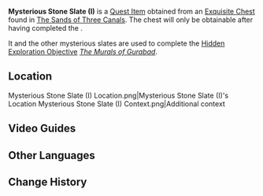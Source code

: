 {{Main|Mysterious Stone Slate|The Murals of Gurabad}}
{{Item Infobox
|id           = 120107
|image        = Item Mysterious Stone Slate (I).png
|type         = Quest Items
|group        = Mysterious Stone Slates
|description  = An ancient stone slate carved with inscriptions. Its texture is solid while its design is fascinating to behold.
|source1      = [[The Sands of Three Canals]]
}}
'''Mysterious Stone Slate (I)''' is a [[Quest Item]] obtained from an [[Chest|Exquisite Chest]] found in [[The Sands of Three Canals]]. The chest will only be obtainable after having completed the {{Quest|"The Falcon's Hunt"}}.

It and the other mysterious slates are used to complete the [[Hidden Exploration Objective]] ''[[The Murals of Gurabad]]''.

==Location==
<gallery>
Mysterious Stone Slate (I) Location.png|Mysterious Stone Slate (I)'s Location
Mysterious Stone Slate (I) Context.png|Additional context
</gallery>

==Video Guides==
{{EVT
|video1   = https://youtu.be/ITiRpX4q980
|caption1 = Location Guide
}}

==Other Languages==
{{Other Languages
|en      = Mysterious Stone Slate (I)
|zhs     = 神秘的石板・一
|zhs_rm  = Shénmì de Shíbǎn - Yī
|zht     = 神秘的石板・一
|zht_rm  = Shénmì de Shíbǎn - Yī
|ja      = 神秘的な石板・一
|ja_rm   = Shinpiteki-na Sekiban - Ichi
|ko      = 신비로운 석판・첫 번째
|es      = Losa de piedra misteriosa (I)
|fr      = Stèle mystérieuse (1)
|ru      = Таинственная каменная табличка I
|th      = แผ่นหินลึกลับ I
|th_rm   = 
|vi      = Phiến Đá Thần Bí I
|de      = Geheimnisvolle Steinplatte I
|id      = Tablet Batu Misterius (I)
|pt      = Tabuleta de Pedra Misteriosa &mdash; I
|tr      = Gizemli Taş Levha (I)
|it      = Tavoletta di pietra misteriosa (I)
}}

==Change History==
{{Change History|3.4}}